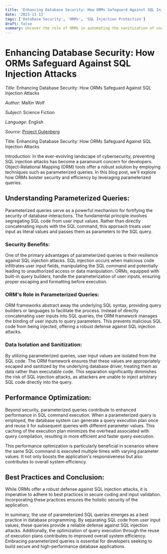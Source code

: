 ```yaml
---
title: 'Enhancing Database Security: How ORMs Safeguard Against SQL Injection Attacks'
date: '2023-11-13'
tags: ['Database Security', 'ORMs', 'SQL Injection Protection']
draft: false
summary: Uncover the role of ORMs in automating the sanitization of user inputs and separating SQL code from potential vulnerabilities. Learn why embracing these techniques is crucial for building secure and high-performance database applications.
---
```


# Enhancing Database Security: How ORMs Safeguard Against SQL Injection Attacks

_Title_: Enhancing Database Security: How ORMs Safeguard Against SQL Injection Attacks

_Author_: Maltin Wolf

_Subject_: Science Fiction

_Language_: English

_Source_: [Project Gutenberg](https://www.gutenberg.org/ebooks/35)

Title: Enhancing Database Security: How ORMs Safeguard Against SQL Injection Attacks

Introduction:
In the ever-evolving landscape of cybersecurity, preventing SQL injection attacks has become a paramount concern for developers. Object-Relational Mapping (ORM) tools offer a robust solution by employing techniques such as parameterized queries. In this blog post, we'll explore how ORMs bolster security and efficiency by leveraging parameterized queries.

## Understanding Parameterized Queries:

Parameterized queries serve as a powerful mechanism for fortifying the security of database interactions. The fundamental principle involves segregating SQL code from user input values. Rather than directly concatenating inputs with the SQL command, this approach treats user input as literal values and passes them as parameters to the SQL query.

### Security Benefits:

One of the primary advantages of parameterized queries is their resilience against SQL injection attacks. SQL injection occurs when malicious code infiltrates user input fields, manipulating the SQL command and potentially leading to unauthorized access or data manipulation. ORMs, equipped with built-in query builders, handle the parameterization of user inputs, ensuring proper escaping and formatting before execution.

### ORM's Role in Parameterized Queries:

ORM frameworks abstract away the underlying SQL syntax, providing query builders or languages to facilitate the process. Instead of directly concatenating user inputs into SQL queries, the ORM framework manages the binding of user inputs to query parameters. This prevents malicious SQL code from being injected, offering a robust defense against SQL injection attacks.

### Data Isolation and Sanitization:

By utilizing parameterized queries, user input values are isolated from the SQL code. The ORM framework ensures that these values are appropriately escaped and sanitized by the underlying database driver, treating them as data rather than executable code. This separation significantly diminishes the risk of SQL injection attacks, as attackers are unable to inject arbitrary SQL code directly into the query.

## Performance Optimization:

Beyond security, parameterized queries contribute to enhanced performance in SQL command execution. When a parameterized query is employed, the database system can generate a query execution plan once and reuse it for subsequent queries with different parameter values. This caching of the execution plan minimizes the overhead associated with query compilation, resulting in more efficient and faster query execution.

This performance optimization is particularly beneficial in scenarios where the same SQL command is executed multiple times with varying parameter values. It not only boosts the application's responsiveness but also contributes to overall system efficiency.

## Best Practices and Conclusion:

While ORMs offer a robust defense against SQL injection attacks, it is imperative to adhere to best practices in secure coding and input validation. Incorporating these practices ensures the holistic security of the application.

In summary, the use of parameterized SQL queries emerges as a best practice in database programming. By separating SQL code from user input values, these queries provide a reliable defense against SQL injection attacks. Additionally, the optimization of query execution through the reuse of execution plans contributes to improved overall system efficiency. Embracing parameterized queries is essential for developers seeking to build secure and high-performance database applications.